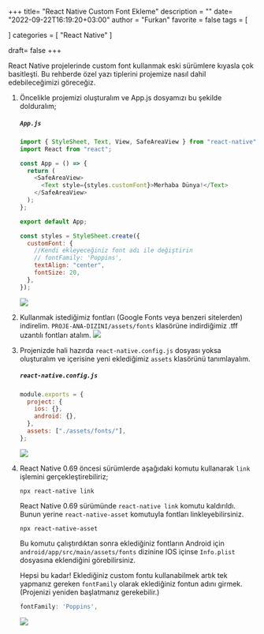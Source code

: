 +++
title= "React Native Custom Font Ekleme"
description = ""
date= "2022-09-22T16:19:20+03:00"
author = "Furkan"
favorite = false
tags = [

]
categories = [
"React Native"
]

draft= false
+++

React Native projelerinde custom font kullanmak eski sürümlere kıyasla çok basitleşti. Bu rehberde özel yazı tiplerini projemize nasıl dahil edebileceğimizi göreceğiz.

1.  Öncelikle projemizi oluşturalım ve App.js dosyamızı bu şekilde dolduralım;

    ##### `App.js`

    ```js
    import { StyleSheet, Text, View, SafeAreaView } from "react-native";
    import React from "react";

    const App = () => {
      return (
        <SafeAreaView>
          <Text style={styles.customFont}>Merhaba Dünya!</Text>
        </SafeAreaView>
      );
    };

    export default App;

    const styles = StyleSheet.create({
      customFont: {
        //Kendi ekleyeceğiniz font adı ile değiştirin
        // fontFamily: 'Poppins',
        textAlign: "center",
        fontSize: 20,
      },
    });
    ```

    ![](/images/react-native-custom-font-starter.webp)

2.  Kullanmak istediğimiz fontları (Google Fonts veya benzeri sitelerden) indirelim. `PROJE-ANA-DIZINI/assets/fonts` klasörüne indirdiğimiz .tff uzantılı fontları atalım.
    ![](/images/adding-fonts-to-assets-folder.webp)

3.  Projenizde hali hazırda `react-native.config.js` dosyası yoksa oluşturalım ve içerisine yeni eklediğimiz `assets` klasörünü tanımlayalım.

    ##### `react-native.config.js`

    ```js
    module.exports = {
      project: {
        ios: {},
        android: {},
      },
      assets: ["./assets/fonts/"],
    };
    ```

    ![](/images/react-native-config-assets.webp)

4.  React Native 0.69 öncesi sürümlerde aşağıdaki komutu kullanarak `link` işlemini gerçekleştirebiliriz;

    ```shell
    npx react-native link
    ```

    React Native 0.69 sürümünde `react-native link` komutu kaldırıldı. Bunun yerine `react-native-asset` komutuyla fontları linkleyebilirsiniz.

    ```shell
    npx react-native-asset
    ```

    Bu komutu çalıştırdıktan sonra eklediğiniz fontların Android için `android/app/src/main/assets/fonts` dizinine IOS içinse `Info.plist` dosyasına eklendiğini görebilirsiniz.

    Hepsi bu kadar! Eklediğiniz custom fontu kullanabilmek artık tek yapmanız gereken `fontFamily` olarak eklediğiniz fontun adını girmek. (Projenizi yeniden başlatmanız gerekebilir.)

    ```jsx
    fontFamily: 'Poppins',
    ```

    ![](/images/react-native-custom-font-result.webp)
